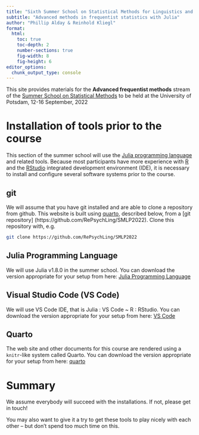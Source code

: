 ```yaml
---
title: "Sixth Summer School on Statistical Methods for Linguistics and Psychology"
subtitle: "Advanced methods in frequentist statistics with Julia"
author: "Phillip Alday & Reinhold Kliegl"
format:
  html:
    toc: true
    toc-depth: 2
    number-sections: true
    fig-width: 8
    fig-height: 6
editor_options: 
  chunk_output_type: console
---
```


This site provides materials for the **Advanced frequentist methods** stream of the [Summer School on Statistical Methods](https://vasishth.github.io/smlp2022/) to be held at the University of Potsdam, 12-16 September, 2022

# Installation of tools prior to the course

This section of the summer school will use the [Julia programming language](https://julialang.org/) and related tools. Because most participants have more experience with [R](https://r-project.org) and the [RStudio](https://rstudio.com) integrated development environment (IDE), it is necessary to install and configure several software systems prior to the course.

## git

We will assume that you have git installed and are able to clone a repository from github. This website is built using [quarto](https://quarto.org), described below, from a [git repository] (https://github.com/RePsychLing/SMLP2022). Clone this repository with, e.g.

```sh
git clone https://github.com/RePsychLing/SMLP2022
```

## Julia Programming Language 

We will use Julia v1.8.0 in the summer school. You can download the version appropriate for your setup from here: [Julia Programming Language](https://julialang.org/downloads/)

## Visual Studio Code (VS Code)

We will use VS Code IDE, that is Julia : VS Code ~ R : RStudio. You can download the version appropriate for your setup from here: [VS Code](https://code.visualstudio.com/download)

## Quarto 

The web site and other documents for this course are rendered using a `knitr`-like system called Quarto. You can download the version appropriate for your setup from here: [quarto](https://quarto.org/docs/get-started/)

# Summary

We assume everybody will succeed with the installations. If not, please get in touch! 

You may also want to give it a try to get these tools to play nicely with each other -- but don't spend too much time on this.  

